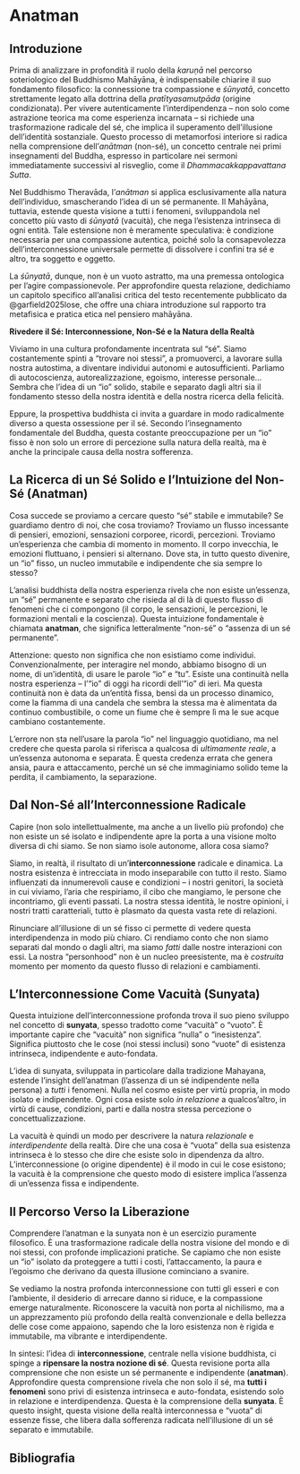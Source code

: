 # Anatman {#sec-anatman}

## Introduzione  

Prima di analizzare in profondità il ruolo della *karuṇā* nel percorso soteriologico del Buddhismo Mahāyāna, è indispensabile chiarire il suo fondamento filosofico: la connessione tra compassione e *śūnyatā*, concetto strettamente legato alla dottrina della *pratītyasamutpāda* (origine condizionata). Per vivere autenticamente l’interdipendenza – non solo come astrazione teorica ma come esperienza incarnata – si richiede una trasformazione radicale del sé, che implica il superamento dell’illusione dell’identità sostanziale. Questo processo di metamorfosi interiore si radica nella comprensione dell’*anātman* (non-sé), un concetto centrale nei primi insegnamenti del Buddha, espresso in particolare nei sermoni immediatamente successivi al risveglio, come il *Dhammacakkappavattana Sutta*.  

Nel Buddhismo Theravāda, l’*anātman* si applica esclusivamente alla natura dell’individuo, smascherando l’idea di un sé permanente. Il Mahāyāna, tuttavia, estende questa visione a tutti i fenomeni, sviluppandola nel concetto più vasto di *śūnyatā* (vacuità), che nega l’esistenza intrinseca di ogni entità. Tale estensione non è meramente speculativa: è condizione necessaria per una compassione autentica, poiché solo la consapevolezza dell’interconnessione universale permette di dissolvere i confini tra sé e altro, tra soggetto e oggetto.  

La *śūnyatā*, dunque, non è un vuoto astratto, ma una premessa ontologica per l’agire compassionevole. Per approfondire questa relazione, dedichiamo un capitolo specifico all’analisi critica del testo recentemente pubblicato da @garfield2025lose, che offre una chiara introduzione sul rapporto tra metafisica e pratica etica nel pensiero mahāyāna.  


**Rivedere il Sé: Interconnessione, Non-Sé e la Natura della Realtà**

Viviamo in una cultura profondamente incentrata sul "sé". Siamo costantemente spinti a "trovare noi stessi", a promuoverci, a lavorare sulla nostra autostima, a diventare individui autonomi e autosufficienti. Parliamo di autocoscienza, autorealizzazione, egoismo, interesse personale... Sembra che l'idea di un "io" solido, stabile e separato dagli altri sia il fondamento stesso della nostra identità e della nostra ricerca della felicità.

Eppure, la prospettiva buddhista ci invita a guardare in modo radicalmente diverso a questa ossessione per il sé. Secondo l'insegnamento fondamentale del Buddha, questa costante preoccupazione per un "io" fisso è non solo un errore di percezione sulla natura della realtà, ma è anche la principale causa della nostra sofferenza.

## La Ricerca di un Sé Solido e l'Intuizione del Non-Sé (Anatman)

Cosa succede se proviamo a cercare questo "sé" stabile e immutabile? Se guardiamo dentro di noi, che cosa troviamo? Troviamo un flusso incessante di pensieri, emozioni, sensazioni corporee, ricordi, percezioni. Troviamo un'esperienza che cambia di momento in momento. Il corpo invecchia, le emozioni fluttuano, i pensieri si alternano. Dove sta, in tutto questo divenire, un "io" fisso, un nucleo immutabile e indipendente che sia sempre lo stesso?

L'analisi buddhista della nostra esperienza rivela che non esiste un'essenza, un "sé" permanente e separato che risieda al di là di questo flusso di fenomeni che ci compongono (il corpo, le sensazioni, le percezioni, le formazioni mentali e la coscienza). Questa intuizione fondamentale è chiamata **anatman**, che significa letteralmente "non-sé" o "assenza di un sé permanente".

Attenzione: questo non significa che non esistiamo come individui. Convenzionalmente, per interagire nel mondo, abbiamo bisogno di un nome, di un'identità, di usare le parole "io" e "tu". Esiste una continuità nella nostra esperienza – l'"io" di oggi ha ricordi dell'"io" di ieri. Ma questa continuità non è data da un'entità fissa, bensì da un processo dinamico, come la fiamma di una candela che sembra la stessa ma è alimentata da continuo combustibile, o come un fiume che è sempre lì ma le sue acque cambiano costantemente.

L'errore non sta nell'usare la parola "io" nel linguaggio quotidiano, ma nel credere che questa parola si riferisca a qualcosa di *ultimamente reale*, a un'essenza autonoma e separata. È questa credenza errata che genera ansia, paura e attaccamento, perché un sé che immaginiamo solido teme la perdita, il cambiamento, la separazione.

## Dal Non-Sé all'Interconnessione Radicale

Capire (non solo intellettualmente, ma anche a un livello più profondo) che non esiste un sé isolato e indipendente apre la porta a una visione molto diversa di chi siamo. Se non siamo isole autonome, allora cosa siamo?

Siamo, in realtà, il risultato di un'**interconnessione** radicale e dinamica. La nostra esistenza è intrecciata in modo inseparabile con tutto il resto. Siamo influenzati da innumerevoli cause e condizioni – i nostri genitori, la società in cui viviamo, l'aria che respiriamo, il cibo che mangiamo, le persone che incontriamo, gli eventi passati. La nostra stessa identità, le nostre opinioni, i nostri tratti caratteriali, tutto è plasmato da questa vasta rete di relazioni.

Rinunciare all'illusione di un sé fisso ci permette di vedere questa interdipendenza in modo più chiaro. Ci rendiamo conto che non siamo separati dal mondo o dagli altri, ma siamo *fatti* dalle nostre interazioni con essi. La nostra "personhood" non è un nucleo preesistente, ma è *costruita* momento per momento da questo flusso di relazioni e cambiamenti.

## L'Interconnessione Come Vacuità (Sunyata)

Questa intuizione dell'interconnessione profonda trova il suo pieno sviluppo nel concetto di **sunyata**, spesso tradotto come "vacuità" o "vuoto". È importante capire che "vacuità" non significa "nulla" o "inesistenza". Significa piuttosto che le cose (noi stessi inclusi) sono "vuote" di esistenza intrinseca, indipendente e auto-fondata.

L'idea di sunyata, sviluppata in particolare dalla tradizione Mahayana, estende l'insight dell'anatman (l'assenza di un sé indipendente nella persona) a *tutti* i fenomeni. Nulla nel cosmo esiste per virtù propria, in modo isolato e indipendente. Ogni cosa esiste solo *in relazione* a qualcos'altro, in virtù di cause, condizioni, parti e dalla nostra stessa percezione o concettualizzazione.

La vacuità è quindi un modo per descrivere la natura *relazionale* e *interdipendente* della realtà. Dire che una cosa è "vuota" della sua esistenza intrinseca è lo stesso che dire che esiste solo in dipendenza da altro. L'interconnessione (o origine dipendente) è il modo in cui le cose esistono; la vacuità è la comprensione che questo modo di esistere implica l'assenza di un'essenza fissa e indipendente.

## Il Percorso Verso la Liberazione

Comprendere l'anatman e la sunyata non è un esercizio puramente filosofico. È una trasformazione radicale della nostra visione del mondo e di noi stessi, con profonde implicazioni pratiche. Se capiamo che non esiste un "io" isolato da proteggere a tutti i costi, l'attaccamento, la paura e l'egoismo che derivano da questa illusione cominciano a svanire.

Se vediamo la nostra profonda interconnessione con tutti gli esseri e con l'ambiente, il desiderio di arrecare danno si riduce, e la compassione emerge naturalmente. Riconoscere la vacuità non porta al nichilismo, ma a un apprezzamento più profondo della realtà convenzionale e della bellezza delle cose come appaiono, sapendo che la loro esistenza non è rigida e immutabile, ma vibrante e interdipendente.

In sintesi: l'idea di **interconnessione**, centrale nella visione buddhista, ci spinge a **ripensare la nostra nozione di sé**. Questa revisione porta alla comprensione che non esiste un sé permanente e indipendente (**anatman**). Approfondire questa comprensione rivela che non solo il sé, ma **tutti i fenomeni** sono privi di esistenza intrinseca e auto-fondata, esistendo solo in relazione e interdipendenza. Questa è la comprensione della **sunyata**. È questo insight, questa visione della realtà interconnessa e "vuota" di essenze fisse, che libera dalla sofferenza radicata nell'illusione di un sé separato e immutabile.


## Bibliografia {.unnumbered}
